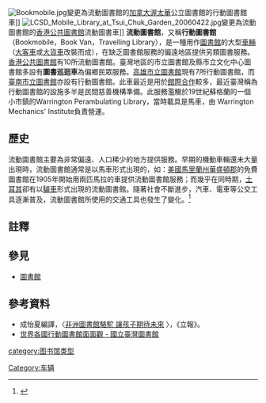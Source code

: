 [[File:Bookmobile.jpg|right]]變更為流動圖書館的[[加拿大|加拿大]][[渥太華|渥太華]]公立圖書館的行動圖書館車]]
[[File:LCSD_Mobile_Library_at_Tsui_Chuk_Garden_20060422.jpg|right]]變更為流動圖書館的[[香港公共圖書館|香港公共圖書館]]流動圖書車]]
'''流動圖書館'''，又稱'''行動圖書館'''（Bookmobile，Book Van，Travelling Library），是一種用作[[圖書館|圖書館]]的大型[[車輛|車輛]]（[[大客車|大客車]]或[[貨車|大貨車]]改裝而成），在缺乏圖書館服務的偏遠地區提供另類圖書服務。[[香港公共圖書館|香港公共圖書館]]有10所流動圖書館。臺灣地區的市立圖書館及縣市立文化中心圖書館多設有'''圖書巡迴車'''為偏鄉民眾服務。[[高雄市立圖書館|高雄市立圖書館]]現有7所行動圖書館，而[[臺南市立圖書館|臺南市立圖書館]]亦設有行動圖書館。此車最近是用於[[館際合作|館際合作]]較多，最近臺灣稱為行動圖書館的設施多半是民間慈善機構準備。此服務濫觴於19世紀蘇格蘭的一個小市鎮的Warrington Perambulating Library，當時載具是馬車，由 Warrington Mechanics' Institute負責營運。

==歷史==
流動圖書館主要為非常偏遠、人口稀少的地方提供服務。早期的機動車輛還未大量出現時，流動圖書館通常是以馬車形式出現的，如：[[美國|美國]][[馬里蘭州|馬里蘭州]][[華盛頓縣_(馬里蘭州)|華盛頓郡]]的免費圖書館在1905年開始用兩匹馬拉的車提供流動圖書館服務；而幾乎在同時期，[[土耳其|土耳其]]卻有以[[驢車|驢車]]形式出現的流動圖書館。隨著社會不斷進步，汽車、電車等公交工具逐漸普及，流動圖書館所使用的交通工具也發生了變化。<ref>{{cite web|url=http://www.ifla.org/VII/s38/news/mobpos.htm|title=History of Mobile Libraries|accessdate=2018-09-23|archive-date=2009-03-01|archive-url=https://web.archive.org/web/20090301205510/http://www.ifla.org/VII/s38/news/mobpos.htm|dead-url=no}}{{en}}</ref>

==註釋==
{{reflist}}

==參見==
*[[圖書館|圖書館]]

==參考資料==
*成怡夏編譯，〈[http://publish.lihpao.com/Education/2005/12/09/05F12081/ 非洲圖書館駱駝 讓孩子期待未來] {{Wayback|url=http://publish.lihpao.com/Education/2005/12/09/05F12081/ |date=20190613135837 }}〉，《立報》。
*[https://web.archive.org/web/20120907001734/http://www.ntl.edu.tw/public/Attachment/99261340584.pdf 世界各國行動圖書館面面觀 - 國立臺灣圖書館]

{{Commons category|Mobile libraries|流動圖書館}}
{{Authority control}}
{{Library science-stub}}

[[category:图书馆类型|category:图书馆类型]]
[[Category:车辆|Category:车辆]]